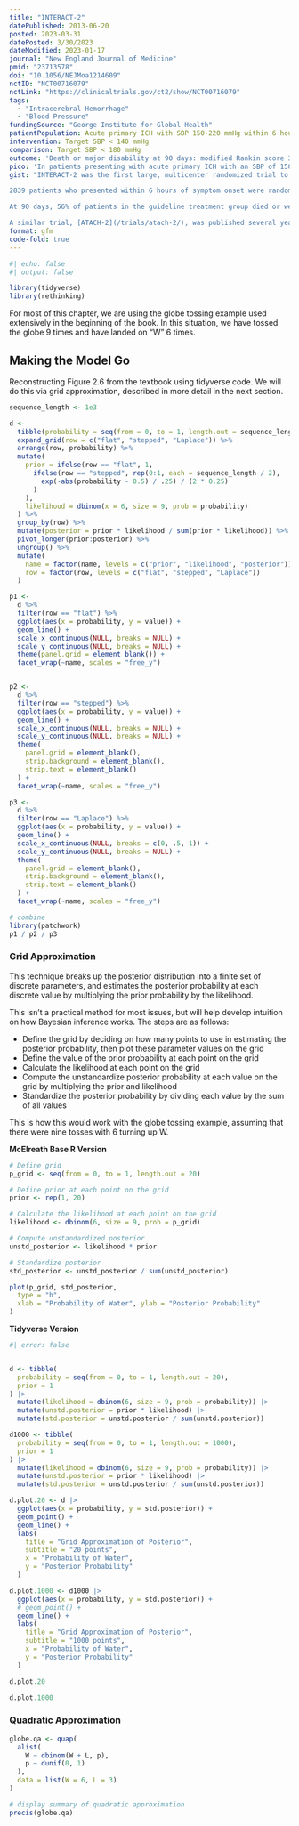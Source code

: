 ```yaml
---
title: "INTERACT-2"
datePublished: 2013-06-20
posted: 2023-03-31
datePosted: 3/30/2023
dateModified: 2023-01-17
journal: "New England Journal of Medicine"
pmid: "23713578"
doi: "10.1056/NEJMoa1214609"
nctID: "NCT00716079"
nctLink: "https://clinicaltrials.gov/ct2/show/NCT00716079"
tags:
  - "Intracerebral Hemorrhage"
  - "Blood Pressure"
fundingSource: "George Institute for Global Health"
patientPopulation: Acute primary ICH with SBP 150-220 mmHg within 6 hours of symptom onset
intervention: Target SBP < 140 mmHg
comparison: Target SBP < 180 mmHg
outcome: 'Death or major disability at 90 days: modified Rankin score 3-6'
pico: 'In patients presenting with acute primary ICH with an SBP of 150-220 mmHg within 6 hours of symptom onset, does intensive blood pressure lowering to a target of < 140 mmHg reduce the risk of death or major disability at 90 days as compared to a target SBP < 180 mmHg?'
gist: "INTERACT-2 was the first large, multicenter randomized trial to evaluate the effect of rapidly lowering blood pressure to a specific target in patients presenting with acute primary ICH.\n

‍2839 patients who presented within 6 hours of symptom onset were randomized to achieve a blood pressure target of < 180 mmHg (at the time, considered [guideline-based treatment](https://doi.org/10.1161/STROKEAHA.107.183689)) or < 140 mmHg (intensive blood pressure control).\n

At 90 days, 56% of patients in the guideline treatment group died or were severely disabled, compared to 52% of patients in the intensive treatment group (OR 0.87, 95% CI 0.75 - 1.01). The results of this trial suggest that **blood pressure lowering to a target of < 140 mmHg probably has a small effect in reducing death and major disability in patients presenting with ICH**.\n

A similar trial, [ATACH-2](/trials/atach-2/), was published several years later. While the trial failed to replicate the findings of INTERACT-2, [this may be due to differences in achieved blood pressure and duration of blood pressure control](/trials/interact-2/#final-thoughts)."
format: gfm
code-fold: true
---
```


```r
#| echo: false
#| output: false

library(tidyverse)
library(rethinking)

```

For most of this chapter, we are using the globe tossing example used extensively in the beginning of the book. In this situation, we have tossed the globe 9 times and have landed on "W" 6 times.

## Making the Model Go

Reconstructing Figure 2.6 from the textbook using tidyverse code. We will do this via grid approximation, described in more detail in the next section.

```r

sequence_length <- 1e3

d <-
  tibble(probability = seq(from = 0, to = 1, length.out = sequence_length)) %>%
  expand_grid(row = c("flat", "stepped", "Laplace")) %>%
  arrange(row, probability) %>%
  mutate(
    prior = ifelse(row == "flat", 1,
      ifelse(row == "stepped", rep(0:1, each = sequence_length / 2),
        exp(-abs(probability - 0.5) / .25) / (2 * 0.25)
      )
    ),
    likelihood = dbinom(x = 6, size = 9, prob = probability)
  ) %>%
  group_by(row) %>%
  mutate(posterior = prior * likelihood / sum(prior * likelihood)) %>%
  pivot_longer(prior:posterior) %>%
  ungroup() %>%
  mutate(
    name = factor(name, levels = c("prior", "likelihood", "posterior")),
    row = factor(row, levels = c("flat", "stepped", "Laplace"))
  )

p1 <-
  d %>%
  filter(row == "flat") %>%
  ggplot(aes(x = probability, y = value)) +
  geom_line() +
  scale_x_continuous(NULL, breaks = NULL) +
  scale_y_continuous(NULL, breaks = NULL) +
  theme(panel.grid = element_blank()) +
  facet_wrap(~name, scales = "free_y")


p2 <-
  d %>%
  filter(row == "stepped") %>%
  ggplot(aes(x = probability, y = value)) +
  geom_line() +
  scale_x_continuous(NULL, breaks = NULL) +
  scale_y_continuous(NULL, breaks = NULL) +
  theme(
    panel.grid = element_blank(),
    strip.background = element_blank(),
    strip.text = element_blank()
  ) +
  facet_wrap(~name, scales = "free_y")

p3 <-
  d %>%
  filter(row == "Laplace") %>%
  ggplot(aes(x = probability, y = value)) +
  geom_line() +
  scale_x_continuous(NULL, breaks = c(0, .5, 1)) +
  scale_y_continuous(NULL, breaks = NULL) +
  theme(
    panel.grid = element_blank(),
    strip.background = element_blank(),
    strip.text = element_blank()
  ) +
  facet_wrap(~name, scales = "free_y")

# combine
library(patchwork)
p1 / p2 / p3
```


### Grid Approximation

This technique breaks up the posterior distribution into a finite set of discrete parameters, and estimates the posterior probability at each discrete value by multiplying the prior probability by the likelihood.

This isn't a practical method for most issues, but will help develop intuition on how Bayesian inference works. The steps are as follows:

- Define the grid by deciding on how many points to use in estimating the posterior probability, then plot these parameter values on the grid
- Define the value of the prior probability at each point on the grid
- Calculate the likelihood at each point on the grid
- Compute the unstandardize posterior probability at each value on the grid by multiplying the prior and likelihood
- Standardize the posterior probability by dividing each value by the sum of all values

This is how this would work with the globe tossing example, assuming that there were nine tosses with 6 turning up W.

**McElreath Base R Version**

```r

# Define grid
p_grid <- seq(from = 0, to = 1, length.out = 20)

# Define prior at each point on the grid
prior <- rep(1, 20)

# Calculate the likelihood at each point on the grid
likelihood <- dbinom(6, size = 9, prob = p_grid)

# Compute unstandardized posterior
unstd_posterior <- likelihood * prior

# Standardize posterior
std_posterior <- unstd_posterior / sum(unstd_posterior)

plot(p_grid, std_posterior,
  type = "b",
  xlab = "Probability of Water", ylab = "Posterior Probability"
)

```

**Tidyverse Version**


```r
#| error: false


d <- tibble(
  probability = seq(from = 0, to = 1, length.out = 20),
  prior = 1
) |>
  mutate(likelihood = dbinom(6, size = 9, prob = probability)) |>
  mutate(unstd.posterior = prior * likelihood) |>
  mutate(std.posterior = unstd.posterior / sum(unstd.posterior))

d1000 <- tibble(
  probability = seq(from = 0, to = 1, length.out = 1000),
  prior = 1
) |>
  mutate(likelihood = dbinom(6, size = 9, prob = probability)) |>
  mutate(unstd.posterior = prior * likelihood) |>
  mutate(std.posterior = unstd.posterior / sum(unstd.posterior))

d.plot.20 <- d |>
  ggplot(aes(x = probability, y = std.posterior)) +
  geom_point() +
  geom_line() +
  labs(
    title = "Grid Approximation of Posterior",
    subtitle = "20 points",
    x = "Probability of Water",
    y = "Posterior Probability"
  )

d.plot.1000 <- d1000 |>
  ggplot(aes(x = probability, y = std.posterior)) +
  # geom_point() +
  geom_line() +
  labs(
    title = "Grid Approximation of Posterior",
    subtitle = "1000 points",
    x = "Probability of Water",
    y = "Posterior Probability"
  )

d.plot.20

d.plot.1000

```

### Quadratic Approximation


```r

globe.qa <- quap(
  alist(
    W ~ dbinom(W + L, p),
    p ~ dunif(0, 1)
  ),
  data = list(W = 6, L = 3)
)

# display summary of quadratic approximation
precis(globe.qa)

```